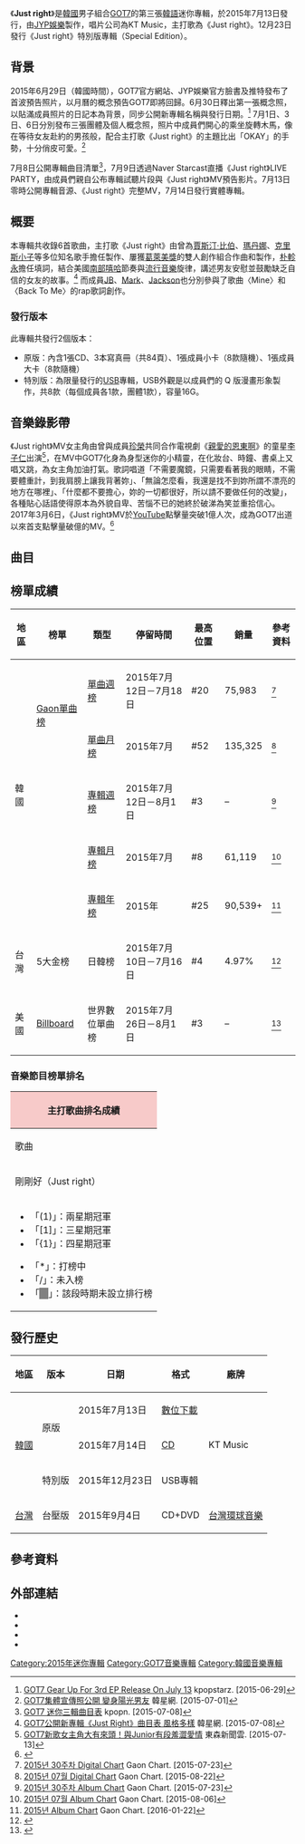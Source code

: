 {{Infobox album <!-- See Wikipedia:WikiProject Albums -->
| Name        = Just right
| Type        = 迷你專輯
| Artist      = [[GOT7|GOT7]]
| Cover       = GOT7_Just_right.jpg 
| Caption     = 
| Released    = {{Start date|2015|7|13}}
| Recorded    = 2015年
| Genre       = [[K-pop|K-pop]]、[[嘻哈|嘻哈]]、[[R&B|R&B]]、[[舞曲|舞曲]]
| Length      = 20:59
| Language    = [[韓語|韓語]]
| Label       = [[JYP娛樂|JYP娛樂]]製作<br>KT Music發行
| Producer    = [[朴軫永|朴軫永]] "The Asian Soul"
| Director    = NAIVE
| Last album  = [[Identify|Identify]]<br>（2014年）
| This album  = ''' Just right '''<br>（2015年）
| Next album  = [[MAD_(GOT7迷你專輯)|MAD]]<br>（2015年）
| Misc        = {{Extra album cover 2
| Upper caption = 改版專輯
| Type          = EP
| Cover         = GOT7_Just_right_Special_Edition_Junior.JPG
| Lower caption = 特別版封面（Jinyoung Ver.）
}}
{{singles
  | Promo          = yes
  | Name           = Just right
  | Type           = EP
  | Single 1       = 剛剛好（Just right）
  | Single 1 date  = {{Start date|2015|7|13}}

}}
{{External music video|Type=ep|{{YouTube|vrdk3IGcau8|剛剛好（Just right）}}}}
}}
《'''Just right'''》是[[韓國|韓國]]男子組合[[GOT7|GOT7]]的第三張[[韓語|韓語]]迷你專輯，於2015年7月13日發行，由[[JYP娛樂|JYP娛樂]]製作，唱片公司為KT Music，主打歌為《Just right》。12月23日發行《Just right》特別版專輯（Special Edition）。

==背景==
2015年6月29日（韓國時間），GOT7官方網站、JYP娛樂官方臉書及推特發布了首波預告照片，以月曆的概念預告GOT7即將回歸。6月30日釋出第一張概念照，以貼滿成員照片的日記本為背景，同步公開新專輯名稱與發行日期。<ref>[http://www.kpopstarz.com/articles/215187/20150629/got7-gears-up-comeback-july.htm GOT7 Gear Up For 3rd EP Release On July 13] {{Wayback|url=http://www.kpopstarz.com/articles/215187/20150629/got7-gears-up-comeback-july.htm |date=20160304203614 }} kpopstarz. [2015-06-29]{{en}}</ref> 7月1日、3日、6日分別發布三張團體及個人概念照，照片中成員們開心的乘坐旋轉木馬，像在等待女友赴約的男孩般，配合主打歌《Just right》的主題比出「OKAY」的手勢，十分俏皮可愛。<ref>[http://www.koreastardaily.com/tc/photo/64352 GOT7集體宣傳照公開 變身陽光男友] {{Wayback|url=http://www.koreastardaily.com/tc/photo/64352 |date=20160304062247 }} 韓星網. [2015-07-01]</ref> 

7月8日公開專輯曲目清單<ref>[http://kpopn.com/2015/07/08/284518/ GOT7 迷你三輯曲目表] {{Wayback|url=http://kpopn.com/2015/07/08/284518/ |date=20150714101810 }} kpopn. [2015-07-08]</ref>，7月9日透過Naver Starcast直播《Just right》LIVE PARTY，由成員們親自公布專輯試聽片段與《Just right》MV預告影片。7月13日零時公開專輯音源、《Just right》完整MV，7月14日發行實體專輯。
==概要==
本專輯共收錄6首歌曲，主打歌《Just right》由曾為[[賈斯汀·比伯|賈斯汀·比伯]]、[[瑪丹娜|瑪丹娜]]、[[克里斯小子|克里斯小子]]等多位知名歌手擔任製作、屢獲[[葛萊美獎|葛萊美獎]]的雙人創作組合{{link-en|Jackie Boyz|The Jackie Boyz}}作曲和製作，[[朴軫永|朴軫永]]擔任填詞，結合美國[[南部嘻哈|南部嘻哈]]節奏與[[流行音樂|流行音樂]]旋律，講述男友安慰並鼓勵缺乏自信的女友的故事。<ref>[http://www.koreastardaily.com/tc/news/64739 GOT7公開新專輯《Just Right》曲目表 風格多樣] {{Wayback|url=http://www.koreastardaily.com/tc/news/64739 |date=20160304043554 }} 韓星網. [2015-07-08]</ref> 而成員[[林在範|JB]]、[[段宜恩|Mark]]、[[王嘉爾|Jackson]]也分別參與了歌曲〈Mine〉和〈Back To Me〉的rap歌詞創作。

===發行版本===
此專輯共發行2個版本：
*原版：內含1張CD、3本寫真冊（共84頁）、1張成員小卡（8款隨機）、1張成員大卡（8款隨機）
*特別版：為限量發行的[[USB|USB]]專輯，USB外觀是以成員們的 Q 版漫畫形象製作，共8款（每個成員各1款，團體1款），容量16G。

==音樂錄影帶==
《Just right》MV女主角由曾與成員[[朴珍榮|珍榮]]共同合作電視劇《[[親愛的恩東啊|親愛的恩東啊]]》的童星[[李子仁|李子仁]]出演<ref>[http://www.ettoday.net/news/20150713/534579.htm GOT7新歌女主角大有來頭！與Junior有段羞澀愛情] {{Wayback|url=http://www.ettoday.net/news/20150713/534579.htm |date=20150924142208 }} 東森新聞雲. [2015-07-13]</ref>，在MV中GOT7化身為身型迷你的小精靈，在化妝台、時鐘、書桌上又唱又跳，為女主角加油打氣。歌詞唱道「不需要魔鏡，只需要看著我的眼睛，不需要體重計，到我肩膀上讓我背著妳」、「無論怎麼看，我還是找不到妳所謂不漂亮的地方在哪裡」、「什麼都不要擔心，妳的一切都很好，所以請不要做任何的改變」，各種貼心話語使得原本為外貌自卑、苦惱不已的她終於破涕為笑並重拾信心。2017年3月6日，《Just right》MV於[[YouTube|YouTube]]點擊量突破1億人次，成為GOT7出道以來首支點擊量破億的MV。<ref>{{cite web|url=http://www.koreastardaily.com/tc/news/91937|title=Got7《Just Right》MV點擊破億　13日將發行新曲回歸|publisher=韓星網|accessdate=2017-03-07|language=zh|archive-date=2020-08-12|archive-url=https://web.archive.org/web/20200812005758/https://www.koreastardaily.com/tc/news/91937|dead-url=no}}</ref>

==曲目==
{{Track listing
| font_size =
| total_length    = 20:59
| full_width      = yes

| title1          = '''Just right(딱 좋아）'''
| music1          = Carlos Battey<br>Steven Battey<br>Gavin Jones<br>Charles "Chizzy" Stephens III<br>C Minor<br>Jay Dmuchowski
| lyrics1         = [[朴軫永|朴軫永"The Asian Soul"]]
| producer1       = Jackie Boyz<br>Charles "Chizzy" Stephens III<br>C Minor<br>Jay Dmuchowski<br>Gavin Jones
| length1         = 3:42

| title2          = Before The Full Moon Rises(보름달이 뜨기 전에) 
| music2          = mr.cho<br>清潭洞朴健宇
| lyrics2         = mr.cho
| arranger2       = mr.cho<br>清潭洞朴健宇
| length2         = 3:32

| title3          = My Reaction(온몸이 반응해)
| music3          = Princess Disease 的 Cho Wool
| lyrics3         = Princess Disease 的 Cho Wool
| arranger3       = Princess Disease 的 Cho Wool
| length3         = 3:40

| title4          = Nice
| music4          = Tommy Park
| lyrics4         = Noday<br>Tommy Park
| arranger4       = Tommy Park
| length4         = 3:05

| title5          = Mine
| music5          = Joe J.Lee"Kairos"
| lyrics5         = [[林在範|Defsoul]]<br>鄭珠熙 (Jam Factory)
| arranger5       = Joe J.Lee"Kairos"
| length5         = 3:50

| title6          = Back To Me
| music6          = Sum People (張正錫、尹鍾成)
| lyrics6         = [[王嘉爾|Jackson Wang]]<br>[[段宜恩|Mark]]<br>Sum People (張正錫、尹鍾成)
| arranger6       = Sum People (張正錫、尹鍾成)
| length6         = 3:10
}}
{{tracklist
| collapsed       = yes
| full_width      = yes
| headline        = 特別版（團體）加收曲目：
| total_length    = 
| title1          = （團體）封面 & MV花絮照片（100頁）
| note1           = 
| title2          = （團體）封面拍攝花絮影片
| note2           = 
| title3          = （團體）MV拍攝花絮影片
| note3           = 
| title4          = （團體）MV DANCE Ver. 影片
| note4           = 
}}
{{tracklist
| collapsed       = yes
| full_width      = yes
| headline        = 特別版（個別成員）加收曲目：
| total_length    = 
| title1          = （個別成員）封面 & MV花絮照片（100頁）
| note1           = 
| title2          = （個別成員）封面拍攝花絮影片
| note2           = 
| title3          = （個別成員）MV拍攝花絮影片
| note3           = 
| title4          = （個別成員）DANCE FOCUS Ver. 影片
| note4           = 
}}
{{tracklist
| collapsed       = yes
| full_width      = yes
| headline        = 台壓版DVD：
| total_length    = 
| title1          = Just right 音樂錄影帶
| note1           = 
| title2          = MV拍攝花絮影片
| note2           = 
| title3          = 專輯封面拍攝花絮影片
| note3           = 
}}

==榜單成績==
{| class="wikitable" style="text-align:center; width:900px"
|-
! 地區 !! 榜單 !! 類型 !! 停留時間 !! 最高位置 !! 銷量 !! 參考資料
|-
| rowspan=5|韓國 ||rowspan=2| [[Gaon單曲榜|Gaon單曲榜]] || [[2015年Gaon單曲冠軍作品列表|單曲週榜]] || 2015年7月12日－7月18日 || #20 || 75,983 ||<ref>[http://gaonchart.co.kr/main/section/chart/online.gaon?nationGbn=T&serviceGbn=ALL&targetTime=30&hitYear=2015&termGbn=week 2015년 30주차 Digital Chart] {{Wayback|url=http://gaonchart.co.kr/main/section/chart/online.gaon?nationGbn=T&serviceGbn=ALL&targetTime=30&hitYear=2015&termGbn=week |date=20160312074809 }}Gaon Chart. [2015-07-23]</ref>
|-
| [[2015年Gaon單曲冠軍作品列表|單曲月榜]] || 2015年7月 || #52 || 135,325|| <ref>[http://gaonchart.co.kr/main/section/chart/online.gaon?nationGbn=T&serviceGbn=ALL&termGbn=month 2015년 07월 Digital Chart] {{Wayback|url=http://gaonchart.co.kr/main/section/chart/online.gaon?nationGbn=T&serviceGbn=ALL&termGbn=month |date=20160409193455 }}Gaon Chart. [2015-08-22]</ref>
|-
|rowspan=3|{{link-en|Gaon專輯榜|Gaon Album Chart}} || [[2015年Gaon專輯冠軍作品列表|專輯週榜]] || 2015年7月12日－8月1日 || #3 || – ||<ref>[http://gaonchart.co.kr/main/section/chart/album.gaon?nationGbn=T&serviceGbn=&targetTime=32&hitYear=2015&termGbn=week 2015년 30주차 Album Chart] {{Wayback|url=http://gaonchart.co.kr/main/section/chart/album.gaon?nationGbn=T&serviceGbn=&targetTime=32&hitYear=2015&termGbn=week |date=20160127074044 }}Gaon Chart. [2015-07-23]</ref>
|-
| [[2015年Gaon專輯冠軍作品列表|專輯月榜]] || 2015年7月 || #8 || 61,119 ||<ref>[http://www.gaonchart.co.kr/main/section/chart/album.gaon?nationGbn=T&serviceGbn=&targetTime=07&hitYear=2015&termGbn=month 2015년 07월 Album Chart] {{Wayback|url=http://www.gaonchart.co.kr/main/section/chart/album.gaon?nationGbn=T&serviceGbn=&targetTime=07&hitYear=2015&termGbn=month |date=20150806052917 }}Gaon Chart. [2015-08-06]</ref>
|-
| [[2015年Gaon專輯冠軍作品列表|專輯年榜]] || 2015年 || #25 || 90,539+|| <ref>[http://gaonchart.co.kr/main/section/chart/album.gaon?nationGbn=T&serviceGbn=&termGbn=year 2015년 Album Chart] {{Webarchive|url=https://archive.today/20200210172357/http://gaonchart.co.kr/main/section/chart/album.gaon?nationGbn=T&serviceGbn=&termGbn=year |date=2020-02-10 }} Gaon Chart. [2016-01-22]</ref>
|-
| 台灣 || 5大金榜 || 日韓榜 || 2015年7月10日－7月16日 || #4|| 4.97% ||<ref>{{cite web|url=http://www.5music.com.tw/CDTop.asp?top=2|title=Five Music-5大金榜日韓榜2015年第29週榜單|publisher=5大唱片|accessdate=2015-07-20|archive-date=2016-07-13|archive-url=https://web.archive.org/web/20160713164233/http://www.5music.com.tw/CDTop.asp?top=2|dead-url=no}}</ref>
|-
| 美國 || [[Billboard|Billboard]] || 世界數位單曲榜 || 2015年7月26日－8月1日  || #3|| – ||<ref>{{cite web|url=http://www.billboard.com/biz/charts/2015-08-01/world-digital-songs|title=World Digital Songs Chart|publisher=Billboard|accessdate=2015-07-24|archive-date=2019-02-26|archive-url=https://web.archive.org/web/20190226115720/https://www.billboard.com/biz/charts/2015-08-01/world-digital-songs|dead-url=no}}</ref>
|}
===音樂節目榜單排名===
{|class="wikitable" style="font-size:small" style="text-align:center; width:900px"
!colspan="7" style="background:#F7CAC9;"|主打歌曲排名成績
|-
!歌曲!![[Mnet媒體|Mnet]]<br /><small>《[[M!_Countdown|M! Countdown]]》</small>!![[KBS第2頻道|KBS2]]<br /><small>《[[KBS音樂銀行|Music Bank]]》</small>!![[文化廣播_(韓國)|MBC]]<br /><small>《[[Show!_音樂中心|Show! 音樂中心]]》</small>!![[SBS_(韓國)|SBS]]<br /><small>《[[SBS人氣歌謠|人氣歌謠]]》</small>!!{{link-ko|MBC MUSIC|MBC 뮤직}}<br /><small>《[[Show_Champion|Show Champion]]》</small>!![[SBS_MTV|SBS MTV]]<br /><small>《[[THE_SHOW_(SBS_MTV節目)|THE SHOW]]》</small>
|- 
| 剛剛好（Just right） || 5 || 13 || 9 || 5 || 16 ||2 
|-
|colspan="7"|
{{col-begin}}
{{col-2}}
*「(1)」：兩星期冠軍
*「[1]」：三星期冠軍
*「{1}」：四星期冠軍
{{col-break}}
*「*」：打榜中
*「/」：未入榜
*「<span style="background:#808080">　</span>」：該段時期未設立排行榜
{{col-end}}
|}

==發行歷史==
{| class="wikitable plainrowheaders"
|-
! scope="col"| 地區 !! 版本 !! 日期 !! 格式 !! 廠牌
|-
! scope="row" rowspan="3"| [[韓國|韓國]]
| rowspan="2"| 原版
| rowspan="1"|2015年7月13日
| rowspan="1"|[[數位音樂下載|數位下載]]
| rowspan="3"| KT Music
|-
| rowspan="1"|2015年7月14日
| [[CD|CD]]
|-
| rowspan="1"| 特別版
| rowspan="1"|2015年12月23日
| USB專輯
|-
! scope="row" | [[台灣|台灣]]
| rowspan="1"| 台壓版
| rowspan="1"|2015年9月4日
| rowspan="1"|CD+DVD
| rowspan="1"|[[環球音樂_(台灣)|台灣環球音樂]]
|}

==參考資料==
{{reflist|2}}

==外部連結==
* {{Naver tvcast|id =449619 |title = GOT7의 '딱 좋은' LIVE PARTY! Full ver. 다시보기}}
* {{YouTube|id = OdE4G8pXKB0|title = GOT7 "剛剛好(Just right)" 預告}}
* {{YouTube|id = nqmY53BICOM|title = GOT7  "剛剛好(Just right)" 練習室版#1}}
* {{YouTube|id = 4EvV0IXd1BU|title = GOT7  "剛剛好(Just right)" 練習室版#2（Just Crazy Boyfriend Ver.）}}
{{GOT7}}

[[Category:2015年迷你專輯|Category:2015年迷你專輯]]
[[Category:GOT7音樂專輯|Category:GOT7音樂專輯]]
[[Category:韓國音樂專輯|Category:韓國音樂專輯]]